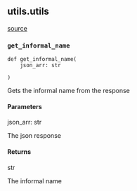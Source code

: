 ## utils.utils
[source](https://github.com/Health-Informatics-UoN/lettuce/tree/main/Lettuce/utils/utils.py)
### `get_informal_name`
```
def get_informal_name(
	json_arr: str

)
```

Gets the informal name from the response

#### Parameters
json_arr: str

The json response

#### Returns
str

The informal name

